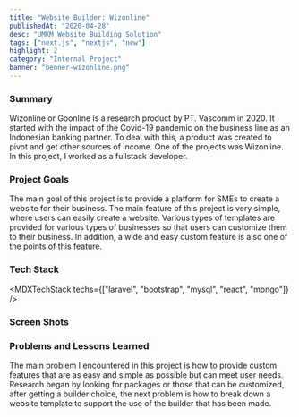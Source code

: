 ```yaml
---
title: "Website Builder: Wizonline"
publishedAt: "2020-04-28"
desc: "UMKM Website Building Solution"
tags: ["next.js", "nextjs", "new"]
highlight: 2
category: "Internal Project"
banner: "benner-wizonline.png"
---
```


### Summary

Wizonline or Goonline is a research product by PT. Vascomm in 2020. It started with the impact of the Covid-19 pandemic on the business line as an Indonesian banking partner. To deal with this, a product was created to pivot and get other sources of income. One of the projects was Wizonline. In this project, I worked as a fullstack developer.

### Project Goals

The main goal of this project is to provide a platform for SMEs to create a website for their business. The main feature of this project is very simple, where users can easily create a website. Various types of templates are provided for various types of businesses so that users can customize them to their business. In addition, a wide and easy custom feature is also one of the points of this feature.

### Tech Stack

<MDXTechStack techs={["laravel", "bootstrap", "mysql", "react", "mongo"]} />

### Screen Shots

<GridMdx>
  <GridItemMdx>
    <MdxImage src="/images/contents/wizonline1.webp" alt="Wizonline landing" />
  </GridItemMdx>
  <GridItemMdx>
    <MdxImage src="/images/contents/wizonline2.webp" alt="Wizonline Temp" />
  </GridItemMdx>
</GridMdx>

### Problems and Lessons Learned

The main problem I encountered in this project is how to provide custom features that are as easy and simple as possible but can meet user needs. Research began by looking for packages or those that can be customized, after getting a builder choice, the next problem is how to break down a website template to support the use of the builder that has been made.
